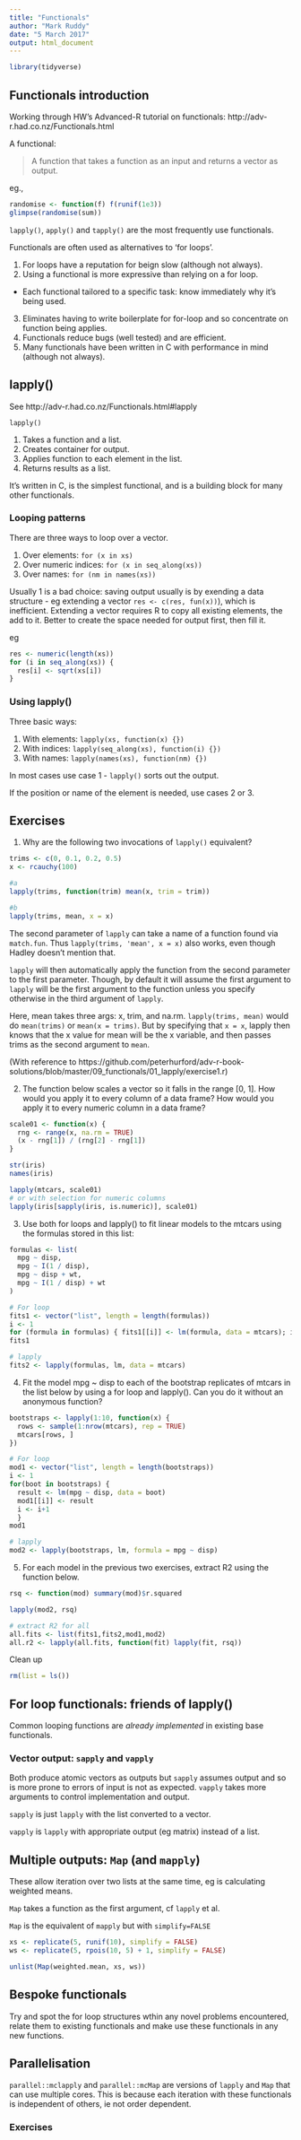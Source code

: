 ```yaml
---
title: "Functionals"
author: "Mark Ruddy"
date: "5 March 2017"
output: html_document
---
```


```r
library(tidyverse)
```

## Functionals introduction

Working through HW's Advanced-R tutorial on functionals: http://adv-r.had.co.nz/Functionals.html 

A functional:

> A function that takes a function as an input and returns a vector as output.

eg.,

```r
randomise <- function(f) f(runif(1e3))
glimpse(randomise(sum))
```

`lapply()`, `apply()` and `tapply()` are the most frequently use functionals.

Functionals are often used as alternatives to 'for loops'. 

1. For loops have a reputation for beign slow (although not always).
2. Using a functional is more expressive than relying on a for loop.
  * Each functional tailored to a specific task: know immediately why it's being used.
3. Eliminates having to write boilerplate for for-loop and so concentrate on function being applies.
4. Functionals reduce bugs (well tested) and are efficient.
5. Many functionals have been written in C with performance in mind (although not always).


## lapply()

See http://adv-r.had.co.nz/Functionals.html#lapply

`lapply()` 

1. Takes a function and a list.
2. Creates container for output.
3. Applies function to each element in the list.
4. Returns results as a list.

It's written in C, is the simplest functional, and is a building block for many other functionals.


### Looping patterns

There are three ways to loop over a vector.

1. Over elements: `for (x in xs)`
2. Over numeric indices: `for (x in seq_along(xs))`
3. Over names: `for (nm in names(xs))`

Usually 1 is a bad choice: saving output usually is by exending a data structure - eg extending a vector `res <- c(res, fun(x))`), which is inefficient. Extending a vector requires R to copy all existing elements, the add to it. Better to create the space needed for output first, then fill it.

eg

```r
res <- numeric(length(xs))
for (i in seq_along(xs)) {
  res[i] <- sqrt(xs[i])
}
```

### Using lapply()

Three basic ways:

1. With elements: `lapply(xs, function(x) {})`
2. With indices: `lapply(seq_along(xs), function(i) {})`
3. With names: `lapply(names(xs), function(nm) {})`

In most cases use case 1 - `lapply()` sorts out the output. 

If the position or name of the element is needed, use cases 2 or 3.

## Exercises

1. Why are the following two invocations of `lapply()` equivalent?

```r
trims <- c(0, 0.1, 0.2, 0.5)
x <- rcauchy(100)

#a
lapply(trims, function(trim) mean(x, trim = trim))

#b
lapply(trims, mean, x = x)
```

The second parameter of `lapply` can take a name of a function found via `match.fun`. Thus `lapply(trims, 'mean', x = x)` also works, even though Hadley doesn't mention that.

`lapply` will then automatically apply the function from the second parameter to the first parameter.  Though, by default it will assume the first argument to `lapply` will be the first argument to the function unless you specify otherwise in the third argument of `lapply`.

Here, mean takes three args: x, trim, and na.rm.  `lapply(trims, mean)` would do `mean(trims)` or `mean(x = trims)`.  But by specifying that `x = x`, lapply then knows that the x value for mean will be the x variable, and then passes trims as the second argument to `mean`.

(With reference to https://github.com/peterhurford/adv-r-book-solutions/blob/master/09_functionals/01_lapply/exercise1.r)


2. The function below scales a vector so it falls in the range [0, 1]. How would you apply it to every column of a data frame? How would you apply it to every numeric column in a data frame?

```r
scale01 <- function(x) {
  rng <- range(x, na.rm = TRUE)
  (x - rng[1]) / (rng[2] - rng[1])
}
```


```r
str(iris)
names(iris)

lapply(mtcars, scale01)
# or with selection for numeric columns
lapply(iris[sapply(iris, is.numeric)], scale01)
```


3. Use both for loops and lapply() to fit linear models to the mtcars using the formulas stored in this list:

```r
formulas <- list(
  mpg ~ disp,
  mpg ~ I(1 / disp),
  mpg ~ disp + wt,
  mpg ~ I(1 / disp) + wt
)
```

```r

# For loop
fits1 <- vector("list", length = length(formulas))
i <- 1
for (formula in formulas) { fits1[[i]] <- lm(formula, data = mtcars); i <- i + 1 }
fits1

# lapply
fits2 <- lapply(formulas, lm, data = mtcars)

```



4. Fit the model mpg ~ disp to each of the bootstrap replicates of mtcars in the list below by using a for loop and lapply(). Can you do it without an anonymous function?

```r
bootstraps <- lapply(1:10, function(x) {
  rows <- sample(1:nrow(mtcars), rep = TRUE)
  mtcars[rows, ]
})
```

```r
# For loop
mod1 <- vector("list", length = length(bootstraps))
i <- 1
for(boot in bootstraps) { 
  result <- lm(mpg ~ disp, data = boot)
  mod1[[i]] <- result
  i <- i+1
  }
mod1

# lapply
mod2 <- lapply(bootstraps, lm, formula = mpg ~ disp)
```


5. For each model in the previous two exercises, extract R2 using the function below.

```r
rsq <- function(mod) summary(mod)$r.squared
```


```r
lapply(mod2, rsq)

# extract R2 for all
all.fits <- list(fits1,fits2,mod1,mod2)
all.r2 <- lapply(all.fits, function(fit) lapply(fit, rsq))
```

Clean up
```r
rm(list = ls())
```


## For loop functionals: friends of lapply()

Common looping functions are *already implemented* in existing base functionals.

### Vector output: `sapply` and `vapply`

Both produce atomic vectors as outputs but `sapply` assumes output and so is more prone to errors of input is not as expected. `vapply` takes more arguments to control implementation and output.

`sapply` is just `lapply` with the list converted to a vector.

`vapply` is `lapply` with appropriate output (eg matrix) instead of a list.


## Multiple outputs: `Map` (and `mapply`)

These allow iteration over two lists at the same time, eg is calculating weighted means.

`Map` takes a function as the first argument, cf `lapply` et al. 

`Map` is the equivalent of `mapply` but with `simplify=FALSE`

```r
xs <- replicate(5, runif(10), simplify = FALSE)
ws <- replicate(5, rpois(10, 5) + 1, simplify = FALSE)

unlist(Map(weighted.mean, xs, ws))
```

## Bespoke functionals

Try and spot the for loop structures wthin any novel problems encountered, relate them to existing functionals and make use these functionals in any new functions.


## Parallelisation


`parallel::mclapply` and `parallel::mcMap` are versions of `lapply` and `Map` that can use multiple cores. This is because each iteration with these functionals is independent of others, ie not order dependent.

### Exercises



















